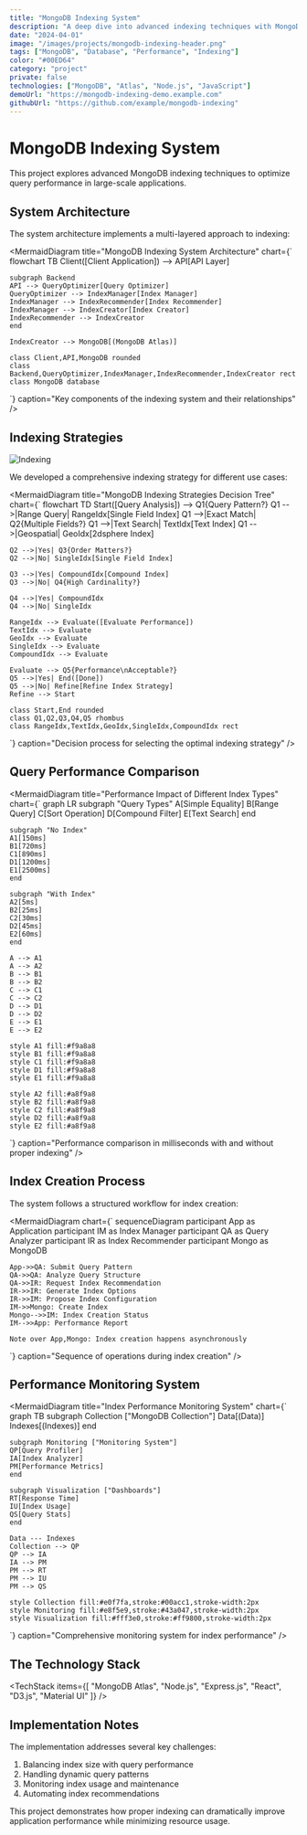 ```yaml
---
title: "MongoDB Indexing System"
description: "A deep dive into advanced indexing techniques with MongoDB"
date: "2024-04-01"
image: "/images/projects/mongodb-indexing-header.png"
tags: ["MongoDB", "Database", "Performance", "Indexing"]
color: "#00ED64"
category: "project"
private: false
technologies: ["MongoDB", "Atlas", "Node.js", "JavaScript"]
demoUrl: "https://mongodb-indexing-demo.example.com"
githubUrl: "https://github.com/example/mongodb-indexing"
---
```


# MongoDB Indexing System

This project explores advanced MongoDB indexing techniques to optimize query performance in large-scale applications.

## System Architecture

The system architecture implements a multi-layered approach to indexing:

<MermaidDiagram
  title="MongoDB Indexing System Architecture"
  chart={`
flowchart TB
    Client([Client Application]) --> API[API Layer]
    
    subgraph Backend
    API --> QueryOptimizer[Query Optimizer]
    QueryOptimizer --> IndexManager[Index Manager]
    IndexManager --> IndexRecommender[Index Recommender]
    IndexManager --> IndexCreator[Index Creator]
    IndexRecommender --> IndexCreator
    end
    
    IndexCreator --> MongoDB[(MongoDB Atlas)]
    
    class Client,API,MongoDB rounded
    class Backend,QueryOptimizer,IndexManager,IndexRecommender,IndexCreator rect
    class MongoDB database
  `}
  caption="Key components of the indexing system and their relationships"
/>

## Indexing Strategies
![Indexing](/images/blog/mongodb-indexing.png)

We developed a comprehensive indexing strategy for different use cases:

<MermaidDiagram
  title="MongoDB Indexing Strategies Decision Tree"
  chart={`
flowchart TD
    Start([Query Analysis]) --> Q1{Query Pattern?}
    Q1 -->|Range Query| RangeIdx[Single Field Index]
    Q1 -->|Exact Match| Q2{Multiple Fields?}
    Q1 -->|Text Search| TextIdx[Text Index]
    Q1 -->|Geospatial| GeoIdx[2dsphere Index]
    
    Q2 -->|Yes| Q3{Order Matters?}
    Q2 -->|No| SingleIdx[Single Field Index]
    
    Q3 -->|Yes| CompoundIdx[Compound Index]
    Q3 -->|No| Q4{High Cardinality?}
    
    Q4 -->|Yes| CompoundIdx
    Q4 -->|No| SingleIdx
    
    RangeIdx --> Evaluate([Evaluate Performance])
    TextIdx --> Evaluate
    GeoIdx --> Evaluate
    SingleIdx --> Evaluate
    CompoundIdx --> Evaluate
    
    Evaluate --> Q5{Performance\nAcceptable?}
    Q5 -->|Yes| End([Done])
    Q5 -->|No| Refine[Refine Index Strategy]
    Refine --> Start
    
    class Start,End rounded
    class Q1,Q2,Q3,Q4,Q5 rhombus
    class RangeIdx,TextIdx,GeoIdx,SingleIdx,CompoundIdx rect
  `}
  caption="Decision process for selecting the optimal indexing strategy"
/>

## Query Performance Comparison

<MermaidDiagram
  title="Performance Impact of Different Index Types"
  chart={`
graph LR
    subgraph "Query Types"
    A[Simple Equality]
    B[Range Query]
    C[Sort Operation]
    D[Compound Filter]
    E[Text Search]
    end
    
    subgraph "No Index"
    A1[150ms]
    B1[720ms]
    C1[890ms]
    D1[1200ms]
    E1[2500ms]
    end
    
    subgraph "With Index"
    A2[5ms]
    B2[25ms]
    C2[30ms]
    D2[45ms]
    E2[60ms]
    end
    
    A --> A1
    A --> A2
    B --> B1
    B --> B2
    C --> C1
    C --> C2
    D --> D1
    D --> D2
    E --> E1
    E --> E2
    
    style A1 fill:#f9a8a8
    style B1 fill:#f9a8a8
    style C1 fill:#f9a8a8
    style D1 fill:#f9a8a8
    style E1 fill:#f9a8a8
    
    style A2 fill:#a8f9a8
    style B2 fill:#a8f9a8
    style C2 fill:#a8f9a8
    style D2 fill:#a8f9a8
    style E2 fill:#a8f9a8
  `}
  caption="Performance comparison in milliseconds with and without proper indexing"
/>

## Index Creation Process

The system follows a structured workflow for index creation:

<MermaidDiagram
  chart={`
sequenceDiagram
    participant App as Application
    participant IM as Index Manager
    participant QA as Query Analyzer
    participant IR as Index Recommender
    participant Mongo as MongoDB
    
    App->>QA: Submit Query Pattern
    QA->>QA: Analyze Query Structure
    QA->>IR: Request Index Recommendation
    IR->>IR: Generate Index Options
    IR->>IM: Propose Index Configuration
    IM->>Mongo: Create Index
    Mongo-->>IM: Index Creation Status
    IM-->>App: Performance Report
    
    Note over App,Mongo: Index creation happens asynchronously
  `}
  caption="Sequence of operations during index creation"
/>


## Performance Monitoring System

<MermaidDiagram
  title="Index Performance Monitoring System"
  chart={`
graph TB
    subgraph Collection ["MongoDB Collection"]
    Data[(Data)]
    Indexes[(Indexes)]
    end
    
    subgraph Monitoring ["Monitoring System"]
    QP[Query Profiler]
    IA[Index Analyzer]
    PM[Performance Metrics]
    end
    
    subgraph Visualization ["Dashboards"]
    RT[Response Time]
    IU[Index Usage]
    QS[Query Stats]
    end
    
    Data --- Indexes
    Collection --> QP
    QP --> IA
    IA --> PM
    PM --> RT
    PM --> IU
    PM --> QS
    
    style Collection fill:#e0f7fa,stroke:#00acc1,stroke-width:2px
    style Monitoring fill:#e8f5e9,stroke:#43a047,stroke-width:2px
    style Visualization fill:#fff3e0,stroke:#ff9800,stroke-width:2px
  `}
  caption="Comprehensive monitoring system for index performance"
/>

## The Technology Stack

<TechStack 
  items={[
    "MongoDB Atlas",
    "Node.js",
    "Express.js",
    "React",
    "D3.js",
    "Material UI"
  ]}
/>

## Implementation Notes

The implementation addresses several key challenges:

1. Balancing index size with query performance
2. Handling dynamic query patterns
3. Monitoring index usage and maintenance
4. Automating index recommendations

This project demonstrates how proper indexing can dramatically improve application performance while minimizing resource usage.